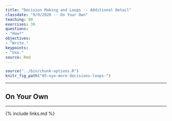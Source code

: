 ```yaml
---
title: "Decision Making and Loops -- Additional Detail"
classdate: "9/9/2020 -- On Your Own"
teaching: 90
exercises: 30
questions:
- "How?"
objectives:
- "Write."
keypoints:
- "Use."
source: Rmd
---
```


```r
source("../bin/chunk-options.R")
knitr_fig_path("05-oyo-more-decisions-loops-")
```

***
## On Your Own


***

{% include links.md %}
